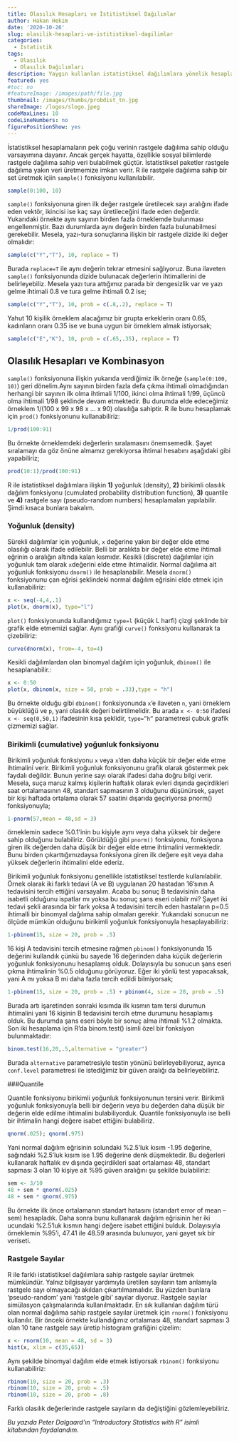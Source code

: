 ```yaml
---
title: Olasılık Hesapları ve İstitistiksel Dağılımlar
author: Hakan Hekim
date: '2020-10-26'
slug: olasilik-hesaplari-ve-istitistiksel-dagilimlar
categories:
  - Istatistik
tags:
  - Olasılık
  - Olasılık Dağılımları
description: Yaygın kullanlan istatistiksel dağılımlara yönelik hesaplamalar.
featured: yes
#toc: no
#featureImage: /images/path/file.jpg
thumbnail: /images/thumbs/probdist_tn.jpg
shareImage: /logos/slogo.jpeg
codeMaxLines: 10
codeLineNumbers: no
figurePositionShow: yes
---
```


İstatistiksel hesaplamaların pek çoğu verinin rastgele dağılıma sahip olduğu varsayımına dayanır. Ancak gerçek hayatta, özellikle sosyal bilimlerde rastgele dağılıma sahip veri bulabilmek güçtür. İstatistiksel paketler rastgele dağılıma yakın veri üretmemize imkan verir. R ile rastgele dağılıma sahip bir set üretmek içiin `sample()` fonksiyonu kullanılabilir.

```r
sample(0:100, 10)
```

`sample()` fonksiyonuna giren ilk değer rastgele üretilecek sayı aralığını ifade eden vektör, ikincisi ise kaç sayı üretileceğini ifade eden değerdir. Yukarıdaki örnekte aynı sayının birden fazla örneklemde bulunması engellenmiştir. Bazı durumlarda aynı değerin birden fazla bulunabilmesi gerekebilir. Mesela, yazı-tura sonuçlarına ilişkin bir rastgele dizide iki değer olmalıdır:

```r
sample(c("Y","T"), 10, replace = T)
```

Burada `replace=T` ile aynı değerin tekrar etmesini sağlıyoruz. Buna ilaveten `sample()` fonksiyonunda dizide bulunacak değerlerin ihtimallerini de belirleyebiliz. Mesela yazı tura attığımız parada bir dengesizlik var ve yazı gelme ihtimali 0.8 ve tura gelme ihtimali 0.2 ise;

```r
sample(c("Y","T"), 10, prob = c(.8,.2), replace = T)
```

Yahut 10 kişilik örneklem alacağımız bir grupta erkeklerin oranı 0.65, kadınların oranı 0.35 ise ve buna uygun bir örneklem almak istiyorsak;

```r
sample(c("E","K"), 10, prob = c(.65,.35), replace = T)
```

## Olasılık Hesapları ve Kombinasyon

`sample()` fonksiyonuna ilişkin yukarıda verdiğimiz ilk örneğe (`sample(0:100, 10)`) geri dönelim.Aynı sayının birden fazla defa çıkma ihtimali olmadığından herhangi bir sayının ilk olma ihtimali 1/100, ikinci olma ihtimali 1/99, üçüncü olma ihtimali 1/98 şeklinde devam etmektedir. Bu durumda elde edeceğimiz örneklem 1/(100 x 99 x 98 x … x 90) olasılığa sahiptir. R ile bunu hesaplamak için `prod()` fonksiyonunu kullanabiliriz:

```r
1/prod(100:91)
```

Bu örnekte örneklemdeki değerlerin sıralamasını önemsemedik. Şayet sıralamayı da göz önüne almamız gerekiyorsa ihtimal hesabını aşağıdaki gibi yapabiliriz;

```r
prod(10:1)/prod(100:91)
```

R ile istatistiksel dağılımlara ilişkin **1)** yoğunluk (density), **2)** birikimli olasılık dağılım fonksiyonu (cumulated probability distribution function), **3)** quantile ve **4)** rastgele sayı (pseudo-random numbers) hesaplamaları yapılabilir. Şimdi kısaca bunlara bakalım.

### Yoğunluk (density)
Sürekli dağılımlar için yoğunluk, `x` değerine yakın bir değer elde etme olasılığı olarak ifade edilebilir. Belli bir aralıkta bir değer elde etme ihtimali eğrinin o aralığın altında kalan kısmıdır. Kesikli (discrete) dağılımlar için yoğunluk tam olarak `x `değerini elde etme ihtimalidir. Normal dağılıma ait yoğunluk fonksiyonu `dnorm()` ile hesaplanabilir. Mesela `dnorm()` fonksiyonunu çan eğrisi şeklindeki normal dağılım eğrisini elde etmek için kullanabiliriz:

```r
x <- seq(-4,4,.1)
plot(x, dnorm(x), type="l")
```

`plot()` fonksiyonunda kullandığımız `type=l` (küçük L harfi) çizgi şeklinde bir grafik elde etmemizi sağlar. Aynı grafiği `curve()` fonksiyonu kullanarak ta çizebiliriz:

```r
curve(dnorm(x), from=-4, to=4)
```

Kesikli dağılımlardan olan binomyal dağılım için yoğunluk, `dbinom()` ile hesaplanabilir.:

```r
x <- 0:50
plot(x, dbinom(x, size = 50, prob = .33),type = "h")
```

Bu örnekte olduğu gibi `dbinom()` fonksiyonunda `x`’e ilaveten `n`, yani örneklem büyüklüğü ve `p`, yani olasılık değeri belirtilmelidir. Bu arada `x <- 0:50` ifadesi `x <- seq(0,50,1)` ifadesinin kısa şeklidir, `type=”h”` parametresi çubuk grafik çizmemizi sağlar.

### Birikimli (cumulative) yoğunluk fonksiyonu

Birikimli yoğunluk fonksiyonu `x` veya `x`’den daha küçük bir değer elde etme ihtimalini verir. Birikimli yoğunluk fonksiyonunu grafik olarak göstermek pek faydalı değildir. Bunun yerine sayı olarak ifadesi daha doğru bilgi verir. Mesela, suça maruz kalmış kişilerin haftalık olarak evleri dışında geçirdikleri saat ortalamasının 48, standart sapmasının 3 olduğunu düşünürsek, şayet bir kişi haftada ortalama olarak 57 saatini dışarıda geçiriyorsa pnorm() fonksiyonuyla;

```r
1-pnorm(57,mean = 48,sd = 3)
```

örneklemin sadece %0.1’inin bu kişiyle aynı veya daha yüksek bir değere sahip olduğunu bulabiliriz. Görüldüğü gibi `pnorm()` fonksiyonu, fonksiyona giren ilk değerden daha düşük bir değer elde etme ihtimalini vermektedir. Bunu birden çıkarttığımızdaysa fonksiyona giren ilk değere eşit veya daha yüksek değerlerin ihtimalini elde ederiz.

Birikimli yoğunluk fonksiyonu genellikle istatistiksel testlerde kullanılabilir. Örnek olarak iki farklı tedavi (A ve B) uygulanan 20 hastadan 16’sının A tedavisini tercih ettiğini varsayalım. Acaba bu sonuç B tedavisinin daha isabetli olduğunu ispatlar mı yoksa bu sonuç şans eseri olabilr mi? Şayet iki tedavi şekli arasında bir fark yoksa A tedavisini tercih eden hastaların p=0.5 ihtimalli bir binomyal dağılıma sahip olmaları gerekir. Yukarıdaki sonucun ne ölçüde mümkün olduğunu birikimli yoğunluk fonksiyonuyla hesaplayabiliriz:

```r
1-pbinom(15, size = 20, prob = .5)
```

16 kişi A tedavisini tercih etmesine rağmen `pbinom()` fonksiyonunda 15 değerini kullandık çünkü bu sayede 16 değerinden daha küçük değerlerin yoğunluk fonksiyonunu hesaplamış olduk. Dolayısıyla bu sonucun şans eseri çıkma ihtimalinin %0.5 olduğunu görüyoruz. Eğer iki yönlü test yapacaksak, yani A mı yoksa B mi daha fazla tercih edildi bilmiyorsak;

```r
1-pbinom(15, size = 20, prob = .5) + pbinom(4, size = 20, prob = .5)
```

Burada artı işaretinden sonraki kısımda ilk kısmın tam tersi durumun ihtimalini yani 16 kişinin B tedavisini tercih etme durumunu hesaplamış olduk. Bu durumda şans eseri böyle bir sonuç alma ihtimali %1.2 olmakta. Son iki hesaplama için R’da binom.test() isimli özel bir fonksiyon bulunmaktadır:

```r
binom.test(16,20,.5,alternative = "greater")
```

Burada `alternative` parametresiyle testin yönünü belirleyebiliyoruz, ayrıca `conf.level` parametresi ile istediğimiz bir güven aralığı da belirleyebiliriz.

###Quantile

Quantile fonksiyonu birikimli yoğunluk fonksiyonunun tersini verir. Birikimli yoğunluk fonksiyonuyla belli bir değerin veya bu değerden daha düşük bir değerin elde edilme ihtimalini bulabiliyorduk. Quantile fonksiyonuyla ise belli bir ihtimalin hangi değere isabet ettiğini bulabiliriz.

```r
qnorm(.025); qnorm(.975)
```

Yani normal dağılım eğrisinin solundaki %2.5’luk kısım -1.95 değerine, sağındaki %2.5’luk kısım ise 1.95 değerine denk düşmektedir. Bu değerleri kullanarak haftalık ev dışında geçirdikleri saat ortalaması 48, standart sapması 3 olan 10 kişiye ait %95 güven aralığını şu şekilde bulabiliriz:

```r
sem <- 3/10
48 + sem * qnorm(.025)
48 + sem * qnorm(.975)
```
Bu örnekte ilk önce ortalamanın standart hatasını (standart error of mean – sem) hesapladık. Daha sonra bunu kullanarak dağılım eğrisinin her iki ucundaki %2.5’luk kısmın hangi değere isabet ettiğini bulduk. Dolayısıyla örneklemin %95’i, 47.41 ile 48.59 arasında bulunuyor, yani gayet sık bir veriseti.

### Rastgele Sayılar

R ile farklı istatistiksel dağılımlara sahip rastgele sayılar üretmek mümkündür. Yalnız bilgisayar yardımıyla üretilen sayıların tam anlamıyla rastgele sayı olmayacağı akıldan çıkartılmamalıdır. Bu yüzden bunlara ‘pseudo-random’ yani ‘rastgele gibi’ sayılar diyoruz. Rastgele sayılar simülasyon çalışmalarında kullanılmaktadır. En sık kullanılan dağılım türü olan normal dağılıma sahip rastgele sayılar üretmek için `rnorm()` fonksiyonu kullanılır. Bir önceki örnekte kullandığımız ortalaması 48, standart sapması 3 olan 10 tane rastgele sayı üretip histogram grafiğini çizelim:

```r
x <- rnorm(10, mean = 48, sd = 3)
hist(x, xlim = c(35,65))
```

Aynı şekilde binomyal dağılım elde etmek istiyorsak `rbinom()` fonksiyonu kullanabiliriz:

```r
rbinom(10, size = 20, prob = .3)
rbinom(10, size = 20, prob = .5)
rbinom(10, size = 20, prob = .8)
```

Farklı olasılık değerlerinde rastgele sayıların da değiştiğini gözlemleyebiliriz.

*Bu yazıda Peter Dalgaard'ın "Introductory Statistics with R" isimli kitabından faydalandım.*
